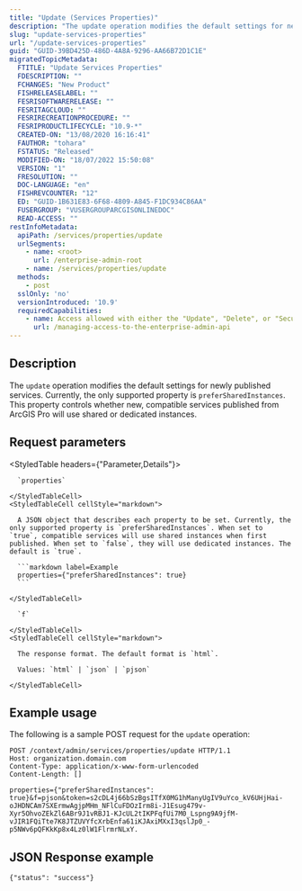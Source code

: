 ```yaml
---
title: "Update (Services Properties)"
description: "The update operation modifies the default settings for newly published services."
slug: "update-services-properties"
url: "/update-services-properties"
guid: "GUID-39BD425D-486D-4A8A-9296-AA66B72D1C1E"
migratedTopicMetadata:
  FTITLE: "Update Services Properties"
  FDESCRIPTION: ""
  FCHANGES: "New Product"
  FISHRELEASELABEL: ""
  FESRISOFTWARERELEASE: ""
  FESRITAGCLOUD: ""
  FESRIRECREATIONPROCEDURE: ""
  FESRIPRODUCTLIFECYCLE: "10.9-*"
  CREATED-ON: "13/08/2020 16:16:41"
  FAUTHOR: "tohara"
  FSTATUS: "Released"
  MODIFIED-ON: "18/07/2022 15:50:08"
  VERSION: "1"
  FRESOLUTION: ""
  DOC-LANGUAGE: "en"
  FISHREVCOUNTER: "12"
  ED: "GUID-1B631E83-6F68-4809-A845-F1DC934C86AA"
  FUSERGROUP: "VUSERGROUPARCGISONLINEDOC"
  READ-ACCESS: ""
restInfoMetadata:
  apiPath: /services/properties/update
  urlSegments:
    - name: <root>
      url: /enterprise-admin-root
    - name: /services/properties/update
  methods:
    - post
  sslOnly: 'no'
  versionIntroduced: '10.9'
  requiredCapabilities:
    - name: Access allowed with either the "Update", "Delete", or "Security and infrastructure" privileges, or the Publisher role
      url: /managing-access-to-the-enterprise-admin-api
---
```


## Description

The `update` operation modifies the default settings for newly published services. Currently, the only supported property is `preferSharedInstances`. This property controls whether new, compatible services published from ArcGIS Pro will use shared or dedicated instances.


## Request parameters

<StyledTable headers={"Parameter,Details"}>
  <StyledTableRow>
    <StyledTableCell cellStyle="markdown">

      `properties` 

    </StyledTableCell>
    <StyledTableCell cellStyle="markdown">

      A JSON object that describes each property to be set. Currently, the only supported property is `preferSharedInstances`. When set to `true`, compatible services will use shared instances when first published. When set to `false`, they will use dedicated instances. The default is `true`.

      ```markdown label=Example
      properties={"preferSharedInstances": true}
      ```

    </StyledTableCell>
  </StyledTableRow>
  <StyledTableRow>
    <StyledTableCell cellStyle="markdown">

      `f` 

    </StyledTableCell>
    <StyledTableCell cellStyle="markdown">

      The response format. The default format is `html`.

      Values: `html` | `json` | `pjson`

    </StyledTableCell>
  </StyledTableRow>
</StyledTable>


## Example usage

The following is a sample POST request for the `update` operation:

```other
POST /context/admin/services/properties/update HTTP/1.1
Host: organization.domain.com
Content-Type: application/x-www-form-urlencoded
Content-Length: []

properties={"preferSharedInstances": true}&f=pjson&token=s2cDL4j66bSzBgsITfX0MG1hManyUgIV9uYco_kV6UHjHai-oJHDNCAm7SXErmwAgjpMHm_NFlCuFDOzIrm8i-J1Esug479v-Xyr5OhvoZEkZl6ABr9J1vRBJ1-KJcUL2tIKPFqfUi7M0_Lspng9A9jfM-vJIR1FQiTte7K8JTZUVYfcXrbEnfa61iKJAxiMXxI3qslJp0_-p5NWv6pQFKkKp8x4Lz0lW1FlrmrNLxY.

```

## JSON Response example

```other
{"status": "success"}
```